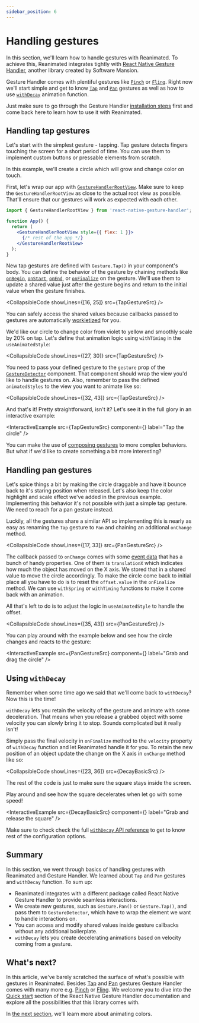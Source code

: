```yaml
---
sidebar_position: 6
---
```


# Handling gestures

In this section, we'll learn how to handle gestures with Reanimated. To achieve this, Reanimated integrates tightly with [React Native Gesture Handler](https://docs.swmansion.com/react-native-gesture-handler/docs/), another library created by Software Mansion.

Gesture Handler comes with plentiful gestures like [`Pinch`](https://docs.swmansion.com/react-native-gesture-handler/docs/api/gestures/pinch-gesture) or [`Fling`](https://docs.swmansion.com/react-native-gesture-handler/docs/api/gestures/fling-gesture). Right now we'll start simple and get to know [`Tap`](https://docs.swmansion.com/react-native-gesture-handler/docs/api/gestures/tap-gesture) and [`Pan`](https://docs.swmansion.com/react-native-gesture-handler/docs/api/gestures/pan-gesture) gestures as well as how to use [`withDecay`](/docs/animations/withDecay) animation function.

Just make sure to go through the Gesture Handler [installation steps](https://docs.swmansion.com/react-native-gesture-handler/docs/installation) first and come back here to learn how to use it with Reanimated.

## Handling tap gestures

Let's start with the simplest gesture - tapping. Tap gesture detects fingers touching the screen for a short period of time. You can use them to implement custom buttons or pressable elements from scratch.

In this example, we'll create a circle which will grow and change color on touch.

First, let's wrap our app with [`GestureHandlerRootView`](https://docs.swmansion.com/react-native-gesture-handler/docs/installation/#js). Make sure to keep the `GestureHandlerRootView` as close to the actual root view as possible. That'll ensure that our gestures will work as expected with each other.

```jsx
import { GestureHandlerRootView } from 'react-native-gesture-handler';

function App() {
  return (
    <GestureHandlerRootView style={{ flex: 1 }}>
      {/* rest of the app */}
    </GestureHandlerRootView>
  );
}
```

New tap gestures are defined with `Gesture.Tap()` in your component's body. You can define the behavior of the gesture by chaining methods like [`onBegin`](https://docs.swmansion.com/react-native-gesture-handler/docs/api/gestures/tap-gesture/#onbegincallback), [`onStart`](https://docs.swmansion.com/react-native-gesture-handler/docs/api/gestures/tap-gesture/#onstartcallback), [`onEnd`](https://docs.swmansion.com/react-native-gesture-handler/docs/api/gestures/tap-gesture/#onendcallback), or [`onFinalize`](https://docs.swmansion.com/react-native-gesture-handler/docs/api/gestures/tap-gesture/#onfinalizecallback) on the gesture. We'll use them to update a shared value just after the gesture begins and return to the initial value when the gesture finishes.


<CollapsibleCode showLines={[16, 25]} src={TapGestureSrc} />

You can safely access the shared values because callbacks passed to gestures are automatically [workletized](/docs/fundamentals/glossary#to-workletize) for you.

We'd like our circle to change color from violet to yellow and smoothly scale by 20% on tap. Let's define that animation logic using `withTiming` in the `useAnimatedStyle`:

<CollapsibleCode showLines={[27, 30]} src={TapGestureSrc} />

You need to pass your defined gesture to the `gesture` prop of the [`GestureDetector`](https://docs.swmansion.com/react-native-gesture-handler/docs/api/gestures/gesture-detector) component. That component should wrap the view you'd like to handle gestures on. Also, remember to pass the defined `animatedStyles` to the view you want to animate like so:

<CollapsibleCode showLines={[32, 43]} src={TapGestureSrc} />

And that's it! Pretty straightforward, isn't it? Let's see it in the full glory in an interactive example:

<InteractiveExample
  src={TapGestureSrc}
  component={<TapGesture />}
  label="Tap the circle"
/>

You can make the use of [composing gestures](https://docs.swmansion.com/react-native-gesture-handler/docs/gesture-composition/) to more complex behaviors. But what if we'd like to create something a bit more interesting?

## Handling pan gestures

Let's spice things a bit by making the circle draggable and have it bounce back to it's staring position when released. Let's also keep the color highlight and scale effect we've added in the previous example. Implementing this behavior it's not possible with just a simple tap gesture. We need to reach for a pan gesture instead.

Luckily, all the gestures share a similar API so implementing this is nearly as easy as renaming the `Tap` gesture to `Pan` and chaining an additional `onChange` method.


<CollapsibleCode showLines={[17, 33]} src={PanGestureSrc} />

The callback passed to `onChange` comes with some [event data](https://docs.swmansion.com/react-native-gesture-handler/docs/api/gestures/pan-gesture#event-data) that has a bunch of handy properties. One of them is `translationX` which indicates how much the object has moved on the X axis. We stored that in a shared value to move the circle accordingly. To make the circle come back to initial place all you have to do is to reset the `offset.value` in the `onFinalize` method. We can use `withSpring` or `withTiming` functions to make it come back with an animation.

All that's left to do is to adjust the logic in `useAnimatedStyle` to handle the offset.

<CollapsibleCode showLines={[35, 43]} src={PanGestureSrc} />

You can play around with the example below and see how the circle changes and reacts to the gesture:

<InteractiveExample
  src={PanGestureSrc}
  component={<PanGesture />}
  label="Grab and drag the circle"
/>

## Using `withDecay`

Remember when some time ago we said that we'll come back to `withDecay`? Now this is the time!

`withDecay` lets you retain the velocity of the gesture and animate with some deceleration. That means when you release a grabbed object with some velocity you can slowly bring it to stop. Sounds complicated but it really isn't!

Simply pass the final velocity in `onFinalize` method to the `velocity` property of `withDecay` function and let Reanimated handle it for you. To retain the new position of an object update the change on the X axis in `onChange` method like so:


<CollapsibleCode showLines={[23, 36]} src={DecayBasicSrc} />

The rest of the code is just to make sure the square stays inside the screen.

Play around and see how the square decelerates when let go with some speed!

<InteractiveExample
  src={DecayBasicSrc}
  component={<DecayBasic />}
  label="Grab and release the square"
/>

Make sure to check check the full [`withDecay` API reference](/docs/animations/withDecay) to get to know rest of the configuration options.

## Summary

In this section, we went through basics of handling gestures with Reanimated and Gesture Handler. We learned about `Tap` and `Pan` gestures and `withDecay` function. To sum up:

- Reanimated integrates with a different package called React Native Gesture Handler to provide seamless interactions.
- We create new gestures, such as `Gesture.Pan()` or `Gesture.Tap()`, and pass them to `GestureDetector`, which have to wrap the element we want to handle interactions on.
- You can access and modify shared values inside gesture callbacks without any additional boilerplate.
- `withDecay` lets you create decelerating animations based on velocity coming from a gesture.

## What's next?

In this article, we've barely scratched the surface of what's possible with gestures in Reanimated. Besides [Tap](https://docs.swmansion.com/react-native-gesture-handler/docs/api/gestures/tap-gesture) and [Pan](https://docs.swmansion.com/react-native-gesture-handler/docs/api/gestures/pan-gesture) gestures Gesture Handler comes with many more e.g. [Pinch](https://docs.swmansion.com/react-native-gesture-handler/docs/api/gestures/pinch-gesture) or [Fling](https://docs.swmansion.com/react-native-gesture-handler/docs/api/gestures/fling-gesture). We welcome you to dive into the [Quick start](https://docs.swmansion.com/react-native-gesture-handler/docs/quickstart) section of the React Native Gesture Handler documentation and explore all the possibilities that this library comes with.

In [the next section](/docs/fundamentals/customizing-animation), we'll learn more about animating colors.
